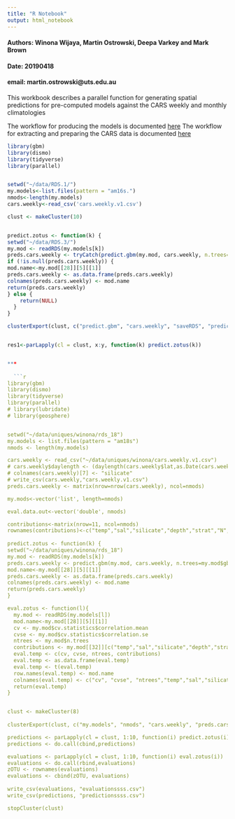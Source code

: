 ```yaml
---
title: "R Notebook"
output: html_notebook
---
```


#### Authors: Winona Wijaya, Martin Ostrowski, Deepa Varkey and Mark Brown
#### Date: 20190418
#### email: martin.ostrowski@uts.edu.au

This workbook describes a parallel function for generating spatial predictions for pre-computed models against the CARS weekly and monthly climatologies

The workflow for producing the models is documented [here](./01_model_preparation.Rmd)
The workflow for extracting and preparing the CARS data is documented [here](./02_extract_cars_data.Rmd) 

```r
library(gbm)
library(dismo)
library(tidyverse)
library(parallel)


setwd("~/data/RDS.1/")
my.models<-list.files(pattern = "am16s.")
nmods<-length(my.models)
cars.weekly<-read_csv('cars.weekly.v1.csv')

clust <- makeCluster(10)


predict.zotus <- function(k) {
setwd("~/data/RDS.3/")
my.mod <- readRDS(my.models[k])
preds.cars.weekly <- tryCatch(predict.gbm(my.mod, cars.weekly, n.trees=my.mod$gbm.call$best.trees, type="response"), error=function(e) { print(e); return(NULL) })
if (!is.null(preds.cars.weekly)) {
mod.name<-my.mod[[28]][5][[1]]
preds.cars.weekly <- as.data.frame(preds.cars.weekly)
colnames(preds.cars.weekly) <- mod.name
return(preds.cars.weekly)
} else {
    return(NULL)
  }
}

clusterExport(clust, c("predict.gbm", "cars.weekly", "saveRDS", "predict.zotus", "my.models"))


res1<-parLapply(cl = clust, x:y, function(k) predict.zotus(k))


***
  
  ```r
library(gbm)
library(dismo)
library(tidyverse)
library(parallel)
# library(lubridate)
# library(geosphere)


setwd("~/data/uniques/winona/rds_18")
my.models <- list.files(pattern = "am18s")
nmods <- length(my.models)

cars.weekly <- read_csv("~/data/uniques/winona/cars.weekly.v1.csv")
# cars.weekly$daylength <- (daylength(cars.weekly$lat,as.Date(cars.weekly$day,origin = "2019-01-01"))*60)
# colnames(cars.weekly)[7] <- "silicate"
# write_csv(cars.weekly,"cars.weekly.v1.csv")
preds.cars.weekly <- matrix(nrow=nrow(cars.weekly), ncol=nmods)

my.mods<-vector('list', length=nmods)

eval.data.out<-vector('double', nmods)

contributions<-matrix(nrow=11, ncol=nmods)
rownames(contributions)<-c("temp","sal","silicate","depth","strat","N", "n.p", "P", "nstar", "daylength", "bottom_depth")
  
predict.zotus <- function(k) {
setwd("~/data/uniques/winona/rds_18")
my.mod <- readRDS(my.models[k])
preds.cars.weekly <- predict.gbm(my.mod, cars.weekly, n.trees=my.mod$gbm.call$best.trees, type="response")
mod.name<-my.mod[[28]][5][[1]]
preds.cars.weekly <- as.data.frame(preds.cars.weekly)
colnames(preds.cars.weekly) <- mod.name
return(preds.cars.weekly)
}

eval.zotus <- function(l){
  my.mod <- readRDS(my.models[l])
  mod.name<-my.mod[[28]][5][[1]]
  cv <- my.mod$cv.statistics$correlation.mean
  cvse <- my.mod$cv.statistics$correlation.se
  ntrees <- my.mod$n.trees
  contributions <- my.mod[[32]][c("temp","sal","silicate","depth","strat","N", "n.p", "P", "nstar", "daylength", "bottom_depth"),2]
  eval.temp <- c(cv, cvse, ntrees, contributions)
  eval.temp <- as.data.frame(eval.temp)
  eval.temp <- t(eval.temp)
  row.names(eval.temp) <- mod.name
  colnames(eval.temp) <- c("cv", "cvse", "ntrees","temp","sal","silicate","depth","strat","N", "n.p", "P", "nstar", "daylength", "bottom_depth")
  return(eval.temp)
}


clust <- makeCluster(8)
	
clusterExport(clust, c("my.models", "nmods", "cars.weekly", "preds.cars.weekly", "my.mods", "eval.data.out", "cv", "cvse", "ntrees", "contributions", "predict.zotus", "predict.gbm", "readRDS", "predict.zotus", "eval.zotus"))

predictions <- parLapply(cl = clust, 1:10, function(i) predict.zotus(i))
predictions <- do.call(cbind,predictions)

evaluations <- parLapply(cl = clust, 1:10, function(i) eval.zotus(i))
evaluations <- do.call(rbind,evaluations)
zOTU <- rownames(evaluations)
evaluations <- cbind(zOTU, evaluations)
  
write_csv(evaluations, "evaluationssss.csv")
write_csv(predictions, "predictionssss.csv")

stopCluster(clust)

```
